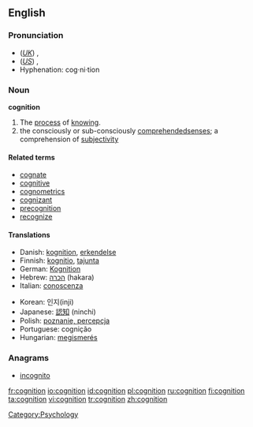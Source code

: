 ==English==

===Pronunciation===
*(''[[Received Pronunciation|UK]]'') {{IPA|/kɒgˈnɪʃən/}}, {{SAMPA|/kQg"nIS@n/}}
*(''[[General American|US]]'') {{IPA|/kɑgˈnɪʃən/}}, {{SAMPA|/kAg"nIs@n/}}
*Hyphenation: cog·ni·tion

===Noun===
{{wikipedia}}
'''cognition'''

# The [[process]] of [[know]]ing.
# the consciously or sub-consciously [[comprehended]][[ senses]]; a comprehension of [[subjectivity]]

====Related terms====
*[[cognate]]
*[[cognitive]]
*[[cognometrics]]
*[[cognizant]]
*[[precognition]]
*[[recognize]]

====Translations====
{{trans-top|process of knowing}}
*Danish: [[kognition]], [[erkendelse]]
*Finnish: [[kognitio]], [[tajunta]]
*German: [[Kognition]] {{f}}
*Hebrew: [[הכרה]] (hakara) {{f}}
*Italian: [[conoscenza]] {{m}}
{{trans-mid}}
*Korean: 인지(inji)
*Japanese: [[認知]] (ninchi)
*Polish: [[poznanie, percepcja]] {{n}}
*Portuguese: cognição
*Hungarian: [[megismerés]]
{{trans-bottom}}

===Anagrams===
*[[incognito]]

[[Category:Psychology]]

[[fr:cognition]]
[[io:cognition]]
[[id:cognition]]
[[pl:cognition]]
[[ru:cognition]]
[[fi:cognition]]
[[ta:cognition]]
[[vi:cognition]]
[[tr:cognition]]
[[zh:cognition]]